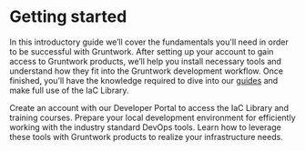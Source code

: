 
# Getting started

In this introductory guide we’ll cover the fundamentals you'll need in order to be successful with Gruntwork. After setting up your account to gain access to Gruntwork products, we’ll help you install necessary tools and understand how they fit into the Gruntwork development workflow. Once finished, you’ll have the knowledge required to dive into our [guides](/guides) and make full use of the IaC Library.

<CardList>
  <Card
    title="Gain access to Gruntwork’s products"
    href="/developer-portal/create-account"
  >
    Create an account with our Developer Portal to access the IaC Library and
    training courses.
  </Card>
  <Card title="Check out our products" href="/products">
    Prepare your local development environment for efficiently working with the
    industry standard DevOps tools.
  </Card>
  <Card title="Engage the community" href="/support#get-support">
    Learn how to leverage these tools with Gruntwork products to realize your
    infrastructure needs.
  </Card>
</CardList>
